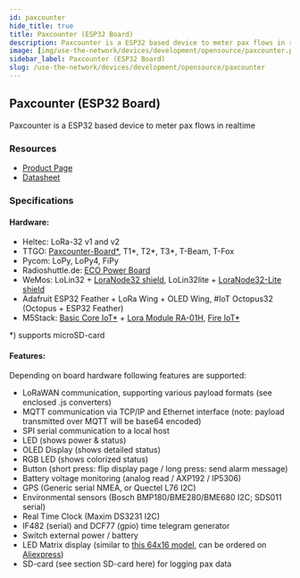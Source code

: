 ```yaml
---
id: paxcounter
hide_title: true
title: Paxcounter (ESP32 Board)
description: Paxcounter is a ESP32 based device to meter pax flows in realtime
image: [img/use-the-network/devices/development/opensource/paxcounter.png](https://github.com/cyberman54/ESP32-Paxcounter/blob/master/img/Paxcounter-title.jpg)
sidebar_label: Paxcounter (ESP32 Board)
slug: /use-the-network/devices/development/opensource/paxcounter
---
```



## Paxcounter (ESP32 Board)

Paxcounter is a ESP32 based device to meter pax flows in realtime

### Resources

- [Product Page](https://github.com/cyberman54/ESP32-Paxcounter)
- [Datasheet](https://github.com/cyberman54/ESP32-Paxcounter#readme)

### Specifications

#### Hardware:

- Heltec: LoRa-32 v1 and v2
- TTGO: [Paxcounter-Board*](https://www.aliexpress.com/item/32915894264.html?spm=a2g0o.productlist.0.0.3d656325QrcfQc&algo_pvid=4a150199-63e7-4d21-bdb1-b48164537744&algo_exp_id=4a150199-63e7-4d21-bdb1-b48164537744-2&pdp_ext_f=%7B%22sku_id%22%3A%2212000023374441919%22%7D), T1*, T2*, T3*, T-Beam, T-Fox
- Pycom: LoPy, LoPy4, FiPy
- Radioshuttle.de: [ECO Power Board](https://www.radioshuttle.de/esp32-eco-power/esp32-eco-power-board/)
- WeMos: LoLin32 + [LoraNode32 shield](https://github.com/hallard/LoLin32-Lora),
LoLin32lite + [LoraNode32-Lite shield](https://github.com/hallard/LoLin32-Lite-Lora)
- Adafruit ESP32 Feather + LoRa Wing + OLED Wing, #IoT Octopus32 (Octopus + ESP32 Feather)
- M5Stack: [Basic Core IoT*](https://m5stack.com/collections/m5-core/products/basic-core-iot-development-kit) + [Lora Module RA-01H](https://m5stack.com/collections/m5-module/products/lora-module-868mhz), [Fire IoT*](https://m5stack.com/collections/m5-core/products/fire-iot-development-kit)

*) supports microSD-card


#### Features:

Depending on board hardware following features are supported:
- LoRaWAN communication, supporting various payload formats (see enclosed .js converters)
- MQTT communication via TCP/IP and Ethernet interface (note: payload transmitted over MQTT will be base64 encoded)
- SPI serial communication to a local host
- LED (shows power & status)
- OLED Display (shows detailed status)
- RGB LED (shows colorized status)
- Button (short press: flip display page / long press: send alarm message)
- Battery voltage monitoring (analog read / AXP192 / IP5306)
- GPS (Generic serial NMEA, or Quectel L76 I2C)
- Environmental sensors (Bosch BMP180/BME280/BME680 I2C; SDS011 serial)
- Real Time Clock (Maxim DS3231 I2C)
- IF482 (serial) and DCF77 (gpio) time telegram generator
- Switch external power / battery
- LED Matrix display (similar to [this 64x16 model](https://www.instructables.com/id/64x16-RED-LED-Marquee/), can be ordered on [Aliexpress](https://www.aliexpress.com/item/P3-75-dot-matrix-led-module-3-75mm-high-clear-top1-for-text-display-304-60mm/32616683948.html))
- SD-card (see section SD-card here) for logging pax data

